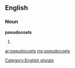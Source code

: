 ==English==

===Noun===
'''pseudocoels'''

# {{plural of|[[pseudocoel]]}}

[[Category:English plurals]]

[[ar:pseudocoels]]
[[my:pseudocoels]]
